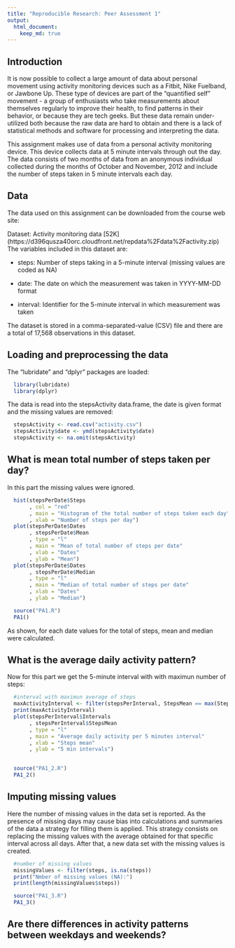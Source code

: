 ```yaml
---
title: "Reproducible Research: Peer Assessment 1"
output: 
  html_document:
    keep_md: true
---
```


## Introduction

It is now possible to collect a large amount of data about personal movement using activity monitoring devices such as a Fitbit, Nike Fuelband, or Jawbone Up. These type of devices are part of the "quantified self" movement - a group of enthusiasts who take measurements about themselves regularly to improve their health, to find patterns in their behavior, or because they are tech geeks. But these data remain under-utilized both because the raw data are hard to obtain and there is a lack of statistical methods and software for processing and interpreting the data.

This assignment makes use of data from a personal activity monitoring device. This device collects data at 5 minute intervals through out the day. The data consists of two months of data from an anonymous individual collected during the months of October and November, 2012 and include the number of steps taken in 5 minute intervals each day.

## Data

The data used on this assignment can be downloaded from the course web site:

Dataset: Activity monitoring data [52K] (https://d396qusza40orc.cloudfront.net/repdata%2Fdata%2Factivity.zip)
The variables included in this dataset are:

- steps: Number of steps taking in a 5-minute interval (missing values are coded as NA)

- date: The date on which the measurement was taken in YYYY-MM-DD format

- interval: Identifier for the 5-minute interval in which measurement was taken

The dataset is stored in a comma-separated-value (CSV) file and there are a total of 17,568 observations in this dataset.

## Loading and preprocessing the data

The "lubridate" and "dplyr" packages are loaded:
```r
  library(lubridate)
  library(dplyr)
```
The data is read into the stepsActivity data.frame, the date is given format and the missing values are removed:
```r
  stepsActivity <- read.csv("activity.csv")
  stepsActivity$date <- ymd(stepsActivity$date)
  stepsActivity <- na.omit(stepsActivity)
```


## What is mean total number of steps taken per day?

In this part the missing values were ignored.

```r
  hist(stepsPerDate$Steps
       , col = "red"
       , main = "Histogram of the total number of steps taken each day"
       , xlab = "Number of steps per day")
  plot(stepsPerDate$Dates
       , stepsPerDate$Mean
       , type = "l"
       , main = "Mean of total number of steps per date"
       , xlab = "Dates"
       , ylab = "Mean")
  plot(stepsPerDate$Dates
       , stepsPerDate$Median
       , type = "l"
       , main = "Median of total number of steps per date"
       , xlab = "Dates"
       , ylab = "Median")
```

```r
  source("PA1.R")
  PA1()
```

As shown, for each date values for the total of steps, mean and median were calculated.


## What is the average daily activity pattern?

Now for this part we get the 5-minute interval with with maximun number of steps:

```r
  #interval with maximun average of steps
  maxActivityInterval <- filter(stepsPerInterval, StepsMean == max(StepsMean))
  print(maxActivityInterval)
  plot(stepsPerInterval$Intervals
       , stepsPerInterval$StepsMean
       , type = "l"
       , main = "Average daily activity per 5 minutes interval"
       , xlab = "Steps mean"
       , ylab = "5 min intervals")
  
```

```r
  source("PA1_2.R")
  PA1_2()
```

## Imputing missing values

Here the number of missing values in the data set is reported. As the presence of missing days may cause bias into calculations and summaries of the data a strategy for filling them is applied. This strategy consists on replacing the missing values with the average obtained for that specific interval across all days. After that, a new data set with the missing values is created.

```r
  #number of missing values
  missingValues <- filter(steps, is.na(steps))
  print("Nmber of missing values (NA):")
  print(length(missingValues$steps))
```

```r
  source("PA1_3.R")
  PA1_3()
```

## Are there differences in activity patterns between weekdays and weekends?


